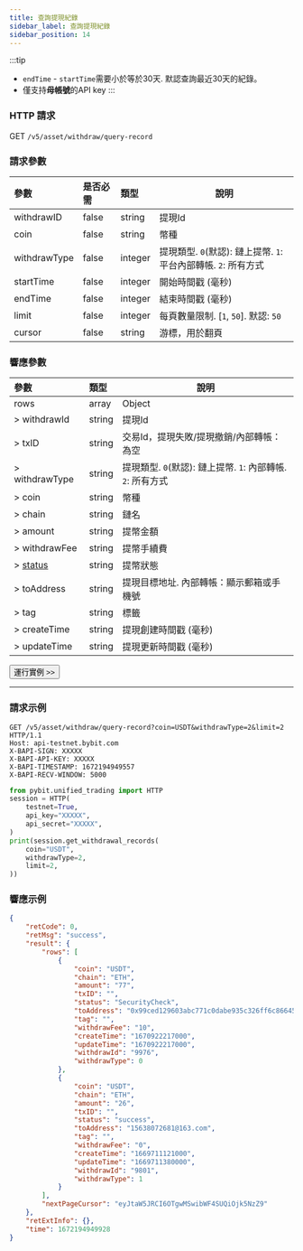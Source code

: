```yaml
---
title: 查詢提現紀錄
sidebar_label: 查詢提現紀錄
sidebar_position: 14
---
```


:::tip
* `endTime` - `startTime`需要小於等於30天. 默認查詢最近30天的紀錄。
* 僅支持**母帳號**的API key
:::

### HTTP 請求
GET `/v5/asset/withdraw/query-record`

### 請求參數
| 參數 | 是否必需 | 類型 | 說明|
|:----- |:-------|:-----|------ |
|withdrawID |false |string |提現Id |
|coin |false |string |幣種 |
|withdrawType |false |integer |提現類型. `0`(默認): 鏈上提幣. `1`: 平台內部轉帳. `2`: 所有方式|
|startTime |false |integer |開始時間戳 (毫秒) |
|endTime |false |integer |結束時間戳 (毫秒) |
|limit |false |integer |每頁數量限制. [`1`, `50`]. 默認: `50`|
|cursor |false |string |游標，用於翻頁|

### 響應參數
| 參數 | 類型 | 說明|
|:----- |:-----|----- |
|rows |array|Object |
|> withdrawId |string |提現Id |
|> txID |string |交易Id，提現失敗/提現撤銷/內部轉帳：為空 |
|> withdrawType |string |提現類型. `0`(默認): 鏈上提幣. `1`: 內部轉帳. `2`: 所有方式|
|> coin |string |幣種 |
|> chain |string |鏈名 |
|> amount |string |提幣金額 |
|> withdrawFee |string |提幣手續費 |
|> [status](../enum#withdrawstatus) |string |提幣狀態 |
|> toAddress |string |提現目標地址. 內部轉帳：顯示郵箱或手機號 |
|> tag |string |標籤 |
|> createTime |string |提現創建時間戳 (毫秒) |
|> updateTime |string |提現更新時間戳 (毫秒) |

<a href="/api-explorer/v5/asset/withdraw-record"><Button>運行實例 >></Button></a>

---

### 請求示例

<Tabs groupId="programming-languages">
<TabItem value="http" label="HTTP">

```http
GET /v5/asset/withdraw/query-record?coin=USDT&withdrawType=2&limit=2 HTTP/1.1
Host: api-testnet.bybit.com
X-BAPI-SIGN: XXXXX
X-BAPI-API-KEY: XXXXX
X-BAPI-TIMESTAMP: 1672194949557
X-BAPI-RECV-WINDOW: 5000
```

</TabItem>
<TabItem value="python" label="Python">

```python
from pybit.unified_trading import HTTP
session = HTTP(
    testnet=True,
    api_key="XXXXX",
    api_secret="XXXXX",
)
print(session.get_withdrawal_records(
    coin="USDT",
    withdrawType=2,
    limit=2,
))
```

</TabItem>
</Tabs>

### 響應示例

```json
{
    "retCode": 0,
    "retMsg": "success",
    "result": {
        "rows": [
            {
                "coin": "USDT",
                "chain": "ETH",
                "amount": "77",
                "txID": "",
                "status": "SecurityCheck",
                "toAddress": "0x99ced129603abc771c0dabe935c326ff6c86645d",
                "tag": "",
                "withdrawFee": "10",
                "createTime": "1670922217000",
                "updateTime": "1670922217000",
                "withdrawId": "9976",
                "withdrawType": 0
            },
            {
                "coin": "USDT",
                "chain": "ETH",
                "amount": "26",
                "txID": "",
                "status": "success",
                "toAddress": "15638072681@163.com",
                "tag": "",
                "withdrawFee": "0",
                "createTime": "1669711121000",
                "updateTime": "1669711380000",
                "withdrawId": "9801",
                "withdrawType": 1
            }
        ],
        "nextPageCursor": "eyJtaW5JRCI6OTgwMSwibWF4SUQiOjk5NzZ9"
    },
    "retExtInfo": {},
    "time": 1672194949928
}
```
